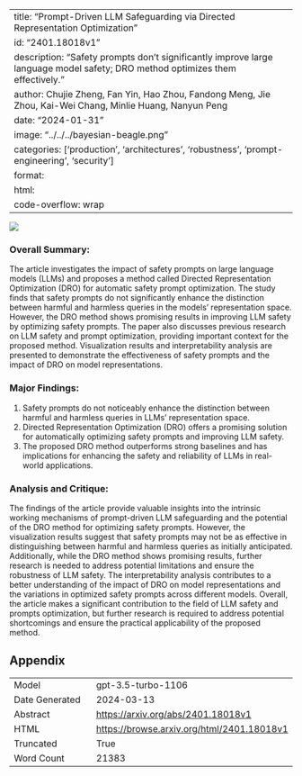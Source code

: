 
---
title: "Prompt-Driven LLM Safeguarding via Directed Representation Optimization"
id: "2401.18018v1"
description: "Safety prompts don't significantly improve large language model safety; DRO method optimizes them effectively."
author: Chujie Zheng, Fan Yin, Hao Zhou, Fandong Meng, Jie Zhou, Kai-Wei Chang, Minlie Huang, Nanyun Peng
date: "2024-01-31"
image: "../../../bayesian-beagle.png"
categories: ['production', 'architectures', 'robustness', 'prompt-engineering', 'security']
format:
  html:
    code-overflow: wrap
---

![](../../../bayesian-beagle.png)

### Overall Summary:

The article investigates the impact of safety prompts on large language models (LLMs) and proposes a method called Directed Representation Optimization (DRO) for automatic safety prompt optimization. The study finds that safety prompts do not significantly enhance the distinction between harmful and harmless queries in the models' representation space. However, the DRO method shows promising results in improving LLM safety by optimizing safety prompts. The paper also discusses previous research on LLM safety and prompt optimization, providing important context for the proposed method. Visualization results and interpretability analysis are presented to demonstrate the effectiveness of safety prompts and the impact of DRO on model representations.

### Major Findings:
1. Safety prompts do not noticeably enhance the distinction between harmful and harmless queries in LLMs' representation space.
2. Directed Representation Optimization (DRO) offers a promising solution for automatically optimizing safety prompts and improving LLM safety.
3. The proposed DRO method outperforms strong baselines and has implications for enhancing the safety and reliability of LLMs in real-world applications.

### Analysis and Critique:
The findings of the article provide valuable insights into the intrinsic working mechanisms of prompt-driven LLM safeguarding and the potential of the DRO method for optimizing safety prompts. However, the visualization results suggest that safety prompts may not be as effective in distinguishing between harmful and harmless queries as initially anticipated. Additionally, while the DRO method shows promising results, further research is needed to address potential limitations and ensure the robustness of LLM safety. The interpretability analysis contributes to a better understanding of the impact of DRO on model representations and the variations in optimized safety prompts across different models. Overall, the article makes a significant contribution to the field of LLM safety and prompts optimization, but further research is required to address potential shortcomings and ensure the practical applicability of the proposed method.

## Appendix

|          |          |
|----------|----------|
| Model     | gpt-3.5-turbo-1106       |
| Date Generated     | 2024-03-13       |
| Abstract | [https://arxiv.org/abs/2401.18018v1](https://arxiv.org/abs/2401.18018v1)        |
| HTML     | [https://browse.arxiv.org/html/2401.18018v1](https://browse.arxiv.org/html/2401.18018v1)       |
| Truncated       | True       |
| Word Count       | 21383       |